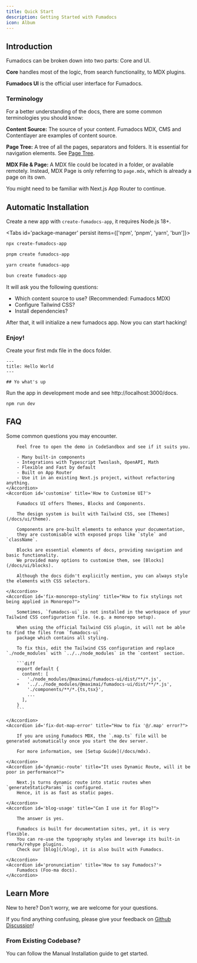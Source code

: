 ```yaml
---
title: Quick Start
description: Getting Started with Fumadocs
icon: Album
---
```


## Introduction

Fumadocs can be broken down into two parts: Core and UI.

**Core** handles most of the logic, from search functionality, to MDX plugins.

**Fumadocs UI** is the official user interface for Fumadocs.

### Terminology

For a better understanding of the docs, there are some common terminologies you should know:

**Content Source:** The source of your content. Fumadocs MDX, CMS and Contentlayer are examples of content source.

**Page Tree:** A tree of all the pages, separators and folders. It is essential for navigation elements. See [Page Tree](/docs/headless/page-tree).

**MDX File & Page:** A MDX file could be located in a folder, or available remotely. Instead, MDX Page is only referring to `page.mdx`, which is already a page on its own.

You might need to be familiar with Next.js App Router to continue.

## Automatic Installation

Create a new app with `create-fumadocs-app`, it requires Node.js 18+.

<Tabs id='package-manager' persist items={['npm', 'pnpm', 'yarn', 'bun']}>

```bash tab="npm"
npx create-fumadocs-app
```

```bash tab="pnpm"
pnpm create fumadocs-app
```

```bash tab="yarn"
yarn create fumadocs-app
```

```bash tab="bun"
bun create fumadocs-app
```

</Tabs>

It will ask you the following questions:

- Which content source to use? (Recommended: Fumadocs MDX)
- Configure Tailwind CSS?
- Install dependencies?

After that, it will initialize a new fumadocs app.
Now you can start hacking!

### Enjoy!

Create your first mdx file in the docs folder.

```mdx title="content/docs/index.mdx"
---
title: Hello World
---

## Yo what's up
```

Run the app in development mode and see http://localhost:3000/docs.

```package-install
npm run dev
```

## FAQ

Some common questions you may encounter.

<Accordions>
    <Accordion id='why-fumadocs-ui' title="Why Fumadocs UI?">

        Feel free to open the demo in CodeSandbox and see if it suits you.

        - Many built-in components
        - Integrations with Typescript Twoslash, OpenAPI, Math
        - Flexible and Fast by default
        - Built on App Router
        - Use it in an existing Next.js project, without refactoring anything.
    </Accordion>
    <Accordion id='customise' title='How to Customise UI?'>

        Fumadocs UI offers Themes, Blocks and Components.

        The design system is built with Tailwind CSS, see [Themes](/docs/ui/theme).

        Components are pre-built elements to enhance your documentation,
        they are customisable with exposed props like `style` and `className`.

        Blocks are essential elements of docs, providing navigation and basic functionality.
        We provided many options to customise them, see [Blocks](/docs/ui/blocks).

        Although the docs didn't explicitly mention, you can always style the elements with CSS selectors.

    </Accordion>
    <Accordion id='fix-monorepo-styling' title="How to fix stylings not being applied in Monorepo?">

        Sometimes, `fumadocs-ui` is not installed in the workspace of your Tailwind CSS configuration file. (e.g. a monorepo setup).

        When using the official Tailwind CSS plugin, it will not be able to find the files from `fumadocs-ui`
        package which contains all styling.

        To fix this, edit the Tailwind CSS configuration and replace `./node_modules` with `../../node_modules` in the `content` section.

        ```diff
        export default {
          content: [
        -   './node_modules/@maximai/fumadocs-ui/dist/**/*.js',
        +   '../../node_modules/@maximai/fumadocs-ui/dist/**/*.js',
            './components/**/*.{ts,tsx}',
            ...
          ],
        }
        ```

    </Accordion>
    <Accordion id='fix-dot-map-error' title="How to fix '@/.map' error?">

        If you are using Fumadocs MDX, the `.map.ts` file will be generated automatically once you start the dev server.

        For more information, see [Setup Guide](/docs/mdx).

    </Accordion>
    <Accordion id='dynamic-route' title="It uses Dynamic Route, will it be poor in performance?">

        Next.js turns dynamic route into static routes when `generateStaticParams` is configured.
        Hence, it is as fast as static pages.

    </Accordion>
    <Accordion id='blog-usage' title="Can I use it for Blog?">

        The answer is yes.

        Fumadocs is built for documentation sites, yet, it is very flexible.
        You can re-use the typography styles and leverage its built-in remark/rehype plugins.
        Check our [blog](/blog), it is also built with Fumadocs.

    </Accordion>
    <Accordion id='pronunciation' title='How to say Fumadocs?'>
        Fumadocs (Foo-ma docs).
    </Accordion>

</Accordions>

## Learn More

New to here? Don't worry, we are welcome for your questions.

If you find anything confusing, please give your feedback on [Github Discussion](https://github.com/fuma-nama/fumadocs/discussions)!

<Cards>
  <Card
    href="/docs/ui/page-conventions"
    title="Organizing Pages"
    description="Learn how to organize your pages"
  />
  <Card
    href="/docs/ui/internationalization"
    title="Learn I18n"
    description="Learn how to implement I18n"
  />
  <Card
    href="/docs/ui/theme"
    title="Theming"
    description="Add themes to Fumadocs UI"
  />
  <Card
    href="/docs/ui/markdown"
    title="Markdown"
    description="Learn how to write documents in Fumadocs"
  />
</Cards>

### From Existing Codebase?

You can follow the Manual Installation guide to get started.

<Cards>
  <Card
    href="/docs/ui/manual-installation"
    title="Manual Installation"
    description="Create fumadocs app from scratch"
  />
</Cards>
